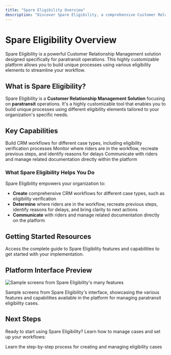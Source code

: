 ```yaml
---
title: "Spare Eligibility Overview"
description: "Discover Spare Eligibility, a comprehensive Customer Relationship Management solution designed specifically for paratransit operations and eligibility verification workflows."
---
```


# Spare Eligibility Overview

<Info>
Spare Eligibility is a powerful Customer Relationship Management solution designed specifically for paratransit operations. This highly customizable platform allows you to build unique processes using various eligibility elements to streamline your workflow.
</Info>

## What is Spare Eligibility?

Spare Eligibility is a **Customer Relationship Management Solution** focusing on **paratransit** operations. It's a highly customizable tool that enables you to build unique processes using different eligibility elements tailored to your organization's specific needs.

## Key Capabilities

<CardGroup cols={3}>
  <Card title="Create Workflows" icon="flow-chart">
    Build CRM workflows for different case types, including eligibility verification processes
  </Card>
  <Card title="Track Progress" icon="route">
    Monitor where riders are in the workflow, recreate previous steps, and identify reasons for delays
  </Card>
  <Card title="Communicate Effectively" icon="messages">
    Communicate with riders and manage related documentation directly within the platform
  </Card>
</CardGroup>

### What Spare Eligibility Helps You Do

Spare Eligibility empowers your organization to:

- **Create** comprehensive CRM workflows for different case types, such as eligibility verification
- **Determine** where riders are in the workflow, recreate previous steps, identify reasons for delays, and bring clarity to next actions
- **Communicate** with riders and manage related documentation directly on the platform

## Getting Started Resources

<Card title="Spare Eligibility Comprehensive Guide" href="https://drive.google.com/file/d/1uOE49JsEbD1-_g6vNbnhAEhWH9h6ka7p/view" icon="book-open">
  Access the complete guide to Spare Eligibility features and capabilities to get started with your implementation.
</Card>

## Platform Interface Preview

![Sample screens from Spare Eligibility's many features](https://spare-74fa64f80617.intercom-attachments-1.com/i/o/964451419/c677d1b439ab6f4a7a1b3f32/QCCErHzJKOJKrJ_Uk7HZZhHcgHUaZkxasQ.png?expires=1753820100&signature=a71b4f014cae4711b35a64a05395ad4fb27b9a6d7997553519a15f16d81d4ea7&req=fSYjEsx%2FmYBWFb4f3HP0gA8eG41Jjkpr9nANjF3qfO2YxAwq%2BPNYAj31BLCw%0AA2k%3D%0A)

<Caption>
Sample screens from Spare Eligibility's interface, showcasing the various features and capabilities available in the platform for managing paratransit eligibility cases.
</Caption>

## Next Steps

Ready to start using Spare Eligibility? Learn how to manage cases and set up your workflows:

<Card title="Managing Cases with Eligibility" href="/help-center/spare-eligibility/spare-eligibility-getting-started/how-do-i-manage-cases-with-eligibility" icon="clipboard-list">
  Learn the step-by-step process for creating and managing eligibility cases
</Card>